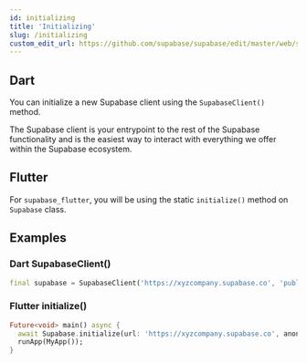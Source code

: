 ```yaml
---
id: initializing
title: 'Initializing'
slug: /initializing
custom_edit_url: https://github.com/supabase/supabase/edit/master/web/spec/supabase_dart_v1_ref.yml
---
```



## Dart

You can initialize a new Supabase client using the `SupabaseClient()` method.

The Supabase client is your entrypoint to the rest of the Supabase functionality
and is the easiest way to interact with everything we offer within the Supabase ecosystem.

## Flutter

For `supabase_flutter`, you will be using the static `initialize()` method on `Supabase` class.

## Examples

### Dart SupabaseClient()

```dart
final supabase = SupabaseClient('https://xyzcompany.supabase.co', 'public-anon-key');
```

### Flutter initialize()

```dart title="main.dart"
Future<void> main() async {
  await Supabase.initialize(url: 'https://xyzcompany.supabase.co', anonKey: 'public-anon-key');
  runApp(MyApp());
}
```
